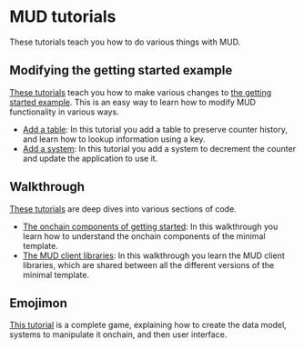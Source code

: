 # MUD tutorials

These tutorials teach you how to do various things with MUD.

## Modifying the getting started example

[These tutorials](tutorials/minimal) teach you how to make various changes to [the getting started example](https://github.com/latticexyz/mud/tree/main/examples/minimal).
This is an easy way to learn how to modify MUD functionality in various ways.

- [Add a table](tutorials/minimal/add-table):
  In this tutorial you add a table to preserve counter history, and learn how to lookup information using a key.
- [Add a system](tutorials/minimal/add-system):
  In this tutorial you add a system to decrement the counter and update the application to use it.

## Walkthrough

[These tutorials](tutorials/walkthrough) are deep dives into various sections of code.

- [The onchain components of getting started](tutorials/walkthrough/onchain):
  In this walkthrough you learn how to understand the onchain components of the minimal template.
- [The MUD client libraries](walkthrough/client-lib):
  In this walkthrough you learn the MUD client libraries, which are shared between all the different versions of the minimal template.

## Emojimon

[This tutorial](tutorials/emojimon) is a complete game, explaining how to create the data model, systems to manipulate it onchain, and then user interface.
